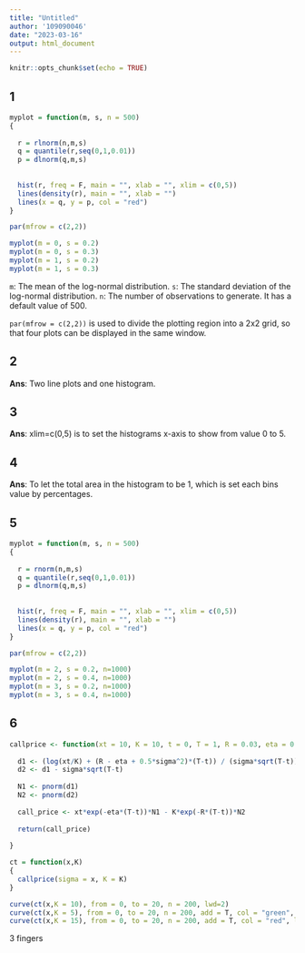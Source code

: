 ---
title: "Untitled"
author: '109090046'
date: "2023-03-16"
output: html_document
---

```{r setup, include=FALSE}
knitr::opts_chunk$set(echo = TRUE)
```

## 1

```{r}
myplot = function(m, s, n = 500)
{
  
  r = rlnorm(n,m,s) 
  q = quantile(r,seq(0,1,0.01))
  p = dlnorm(q,m,s) 
  
  
  hist(r, freq = F, main = "", xlab = "", xlim = c(0,5))
  lines(density(r), main = "", xlab = "")
  lines(x = q, y = p, col = "red")
}

par(mfrow = c(2,2))

myplot(m = 0, s = 0.2)
myplot(m = 0, s = 0.3)
myplot(m = 1, s = 0.2)
myplot(m = 1, s = 0.3)


```

`m`: The mean of the log-normal distribution.
`s`: The standard deviation of the log-normal distribution.
`n`: The number of observations to generate. It has a default value of 500.

`par(mfrow = c(2,2))` is used to divide the plotting region into a 2x2 grid, so that four plots can be displayed in the same window.

## 2
**Ans**: Two line plots and one histogram.

## 3
**Ans**: xlim=c(0,5) is to set the histograms x-axis to show from value 0 to 5.

## 4
**Ans**: To let the total area in the histogram to be 1, which is set each bins value by percentages.

## 5

```{r}
myplot = function(m, s, n = 500)
{
  
  r = rnorm(n,m,s) 
  q = quantile(r,seq(0,1,0.01))
  p = dlnorm(q,m,s) 
  
  
  hist(r, freq = F, main = "", xlab = "", xlim = c(0,5))
  lines(density(r), main = "", xlab = "")
  lines(x = q, y = p, col = "red")
}

par(mfrow = c(2,2))

myplot(m = 2, s = 0.2, n=1000)
myplot(m = 2, s = 0.4, n=1000)
myplot(m = 3, s = 0.2, n=1000)
myplot(m = 3, s = 0.4, n=1000)

```

## 6

```{r}
callprice <- function(xt = 10, K = 10, t = 0, T = 1, R = 0.03, eta = 0.02, sigma = 0.4) {
  
  d1 <- (log(xt/K) + (R - eta + 0.5*sigma^2)*(T-t)) / (sigma*sqrt(T-t))
  d2 <- d1 - sigma*sqrt(T-t)
  
  N1 <- pnorm(d1)
  N2 <- pnorm(d2)
  
  call_price <- xt*exp(-eta*(T-t))*N1 - K*exp(-R*(T-t))*N2
  
  return(call_price)
  
}

ct = function(x,K)
{
  callprice(sigma = x, K = K)
}

curve(ct(x,K = 10), from = 0, to = 20, n = 200, lwd=2)
curve(ct(x,K = 5), from = 0, to = 20, n = 200, add = T, col = "green", lwd=2)
curve(ct(x,K = 15), from = 0, to = 20, n = 200, add = T, col = "red", lwd=2)
```

3 fingers
